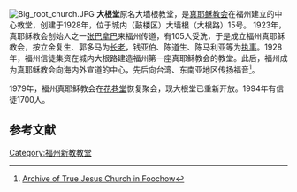 {{Coord|26.090354|N|119.314067|E|display=title}}
[[File:Big_root_church.JPG|thumb]]
'''大根堂'''原名大墙根教堂，是[[真耶稣教会|真耶稣教会]]在福州建立的中心教堂，创建于1928年，位于城内（鼓楼区）大墙根（大根路）15号。
1923年，真耶稣教会创始人之一[[张巴拿巴|张巴拿巴]]来福州传道，有105人受洗，于是成立福州真耶稣教会，按立金复生、郭多马为[[长老|长老]]，钱亚伯、陈道生、陈马利亚等为[[执事|执事]]。1928年，福州信徒集资在城内大根路建造福州第一座真耶稣教会的教堂。此后，福州成为真耶稣教会向海内外宣道的中心，先后向台湾、东南亚地区传扬福音<ref>[http://www.fjsq.gov.cn/ShowText.asp?ToBook=3199&index=137& Archive of True Jesus Church in Foochow]{{Dead link|date=2019年12月 |bot=InternetArchiveBot |fix-attempted=yes }}</ref>。

1979年，福州真耶稣教会在[[花巷堂|花巷堂]]恢复聚会，现大根堂已重新开放。1994年有信徒1700人。

==参考文献==
<div class="references-small">
<references />
</div>
{{福州教堂}}

[[Category:福州新教教堂|Category:福州新教教堂]]